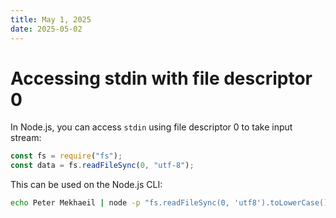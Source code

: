 ```yaml
---
title: May 1, 2025
date: 2025-05-02
---
```


# Accessing stdin with file descriptor 0

In Node.js, you can access `stdin` using file descriptor 0 to take input stream:

```js
const fs = require("fs");
const data = fs.readFileSync(0, "utf-8");
```

This can be used on the Node.js CLI:

```bash
echo Peter Mekhaeil | node -p "fs.readFileSync(0, 'utf8').toLowerCase().replaceAll(' ','-')"
```

